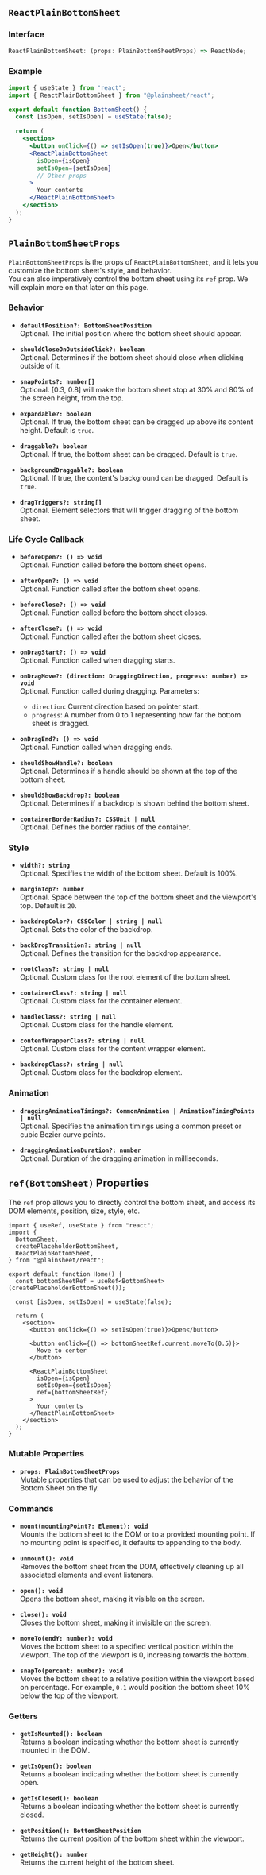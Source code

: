 ## `ReactPlainBottomSheet`

### Interface

```ts
ReactPlainBottomSheet: (props: PlainBottomSheetProps) => ReactNode;
```

### Example

```jsx /ReactPlainBottomSheet/ copy
import { useState } from "react";
import { ReactPlainBottomSheet } from "@plainsheet/react";

export default function BottomSheet() {
  const [isOpen, setIsOpen] = useState(false);

  return (
    <section>
      <button onClick={() => setIsOpen(true)}>Open</button>
      <ReactPlainBottomSheet
        isOpen={isOpen}
        setIsOpen={setIsOpen}
        // Other props
      >
        Your contents
      </ReactPlainBottomSheet>
    </section>
  );
}
```

## `PlainBottomSheetProps`

`PlainBottomSheetProps` is the props of `ReactPlainBottomSheet`, and it lets you customize the bottom sheet's style, and behavior.  
You can also imperatively control the bottom sheet using its `ref` prop. We will explain more on that later on this page.

### Behavior

- **`defaultPosition?: BottomSheetPosition`**  
  Optional. The initial position where the bottom sheet should appear.

- **`shouldCloseOnOutsideClick?: boolean`**  
  Optional. Determines if the bottom sheet should close when clicking outside of it.

- **`snapPoints?: number[]`**  
  Optional. [0.3, 0.8] will make the bottom sheet stop at 30% and 80% of the screen height, from the top.

- **`expandable?: boolean`**  
  Optional. If true, the bottom sheet can be dragged up above its content height. Default is `true`.

- **`draggable?: boolean`**  
  Optional. If true, the bottom sheet can be dragged. Default is `true`.

- **`backgroundDraggable?: boolean`**  
  Optional. If true, the content's background can be dragged. Default is `true`.

- **`dragTriggers?: string[]`**  
  Optional. Element selectors that will trigger dragging of the bottom sheet.

### Life Cycle Callback

- **`beforeOpen?: () => void`**  
  Optional. Function called before the bottom sheet opens.

- **`afterOpen?: () => void`**  
  Optional. Function called after the bottom sheet opens.

- **`beforeClose?: () => void`**  
  Optional. Function called before the bottom sheet closes.

- **`afterClose?: () => void`**  
  Optional. Function called after the bottom sheet closes.

- **`onDragStart?: () => void`**  
  Optional. Function called when dragging starts.

- **`onDragMove?: (direction: DraggingDirection, progress: number) => void`**  
  Optional. Function called during dragging. Parameters:

  - `direction`: Current direction based on pointer start.
  - `progress`: A number from 0 to 1 representing how far the bottom sheet is dragged.

- **`onDragEnd?: () => void`**  
  Optional. Function called when dragging ends.

- **`shouldShowHandle?: boolean`**  
  Optional. Determines if a handle should be shown at the top of the bottom sheet.

- **`shouldShowBackdrop?: boolean`**  
  Optional. Determines if a backdrop is shown behind the bottom sheet.

- **`containerBorderRadius?: CSSUnit | null`**  
  Optional. Defines the border radius of the container.

### Style

- **`width?: string`**  
  Optional. Specifies the width of the bottom sheet. Default is 100%.

- **`marginTop?: number`**  
  Optional. Space between the top of the bottom sheet and the viewport's top. Default is `20`.

- **`backdropColor?: CSSColor | string | null`**  
  Optional. Sets the color of the backdrop.

- **`backDropTransition?: string | null`**  
  Optional. Defines the transition for the backdrop appearance.

- **`rootClass?: string | null`**  
  Optional. Custom class for the root element of the bottom sheet.

- **`containerClass?: string | null`**  
  Optional. Custom class for the container element.

- **`handleClass?: string | null`**  
  Optional. Custom class for the handle element.

- **`contentWrapperClass?: string | null`**  
  Optional. Custom class for the content wrapper element.

- **`backdropClass?: string | null`**  
  Optional. Custom class for the backdrop element.

### Animation

- **`draggingAnimationTimings?: CommonAnimation | AnimationTimingPoints | null`**  
  Optional. Specifies the animation timings using a common preset or cubic Bezier curve points.

- **`draggingAnimationDuration?: number`**  
  Optional. Duration of the dragging animation in milliseconds.

## `ref(BottomSheet)` Properties

The `ref` prop allows you to directly control the bottom sheet,
and access its DOM elements, position, size, style, etc.

```tsx /bottomSheetRef/ copy
import { useRef, useState } from "react";
import {
  BottomSheet,
  createPlaceholderBottomSheet,
  ReactPlainBottomSheet,
} from "@plainsheet/react";

export default function Home() {
  const bottomSheetRef = useRef<BottomSheet>(createPlaceholderBottomSheet());

  const [isOpen, setIsOpen] = useState(false);

  return (
    <section>
      <button onClick={() => setIsOpen(true)}>Open</button>

      <button onClick={() => bottomSheetRef.current.moveTo(0.5)}>
        Move to center
      </button>

      <ReactPlainBottomSheet
        isOpen={isOpen}
        setIsOpen={setIsOpen}
        ref={bottomSheetRef}
      >
        Your contents
      </ReactPlainBottomSheet>
    </section>
  );
}
```

### Mutable Properties

- **`props: PlainBottomSheetProps`**  
  Mutable properties that can be used to adjust the behavior of the Bottom Sheet on the fly.

### Commands

- **`mount(mountingPoint?: Element): void`**  
  Mounts the bottom sheet to the DOM or to a provided mounting point. If no mounting point is specified, it defaults to appending to the body.

- **`unmount(): void`**  
  Removes the bottom sheet from the DOM, effectively cleaning up all associated elements and event listeners.

- **`open(): void`**  
  Opens the bottom sheet, making it visible on the screen.

- **`close(): void`**  
  Closes the bottom sheet, making it invisible on the screen.

- **`moveTo(endY: number): void`**  
  Moves the bottom sheet to a specified vertical position within the viewport. The top of the viewport is 0, increasing towards the bottom.

- **`snapTo(percent: number): void`**  
  Moves the bottom sheet to a relative position within the viewport based on percentage. For example, `0.1` would position the bottom sheet 10% below the top of the viewport.

### Getters

- **`getIsMounted(): boolean`**  
  Returns a boolean indicating whether the bottom sheet is currently mounted in the DOM.

- **`getIsOpen(): boolean`**  
  Returns a boolean indicating whether the bottom sheet is currently open.

- **`getIsClosed(): boolean`**  
  Returns a boolean indicating whether the bottom sheet is currently closed.

- **`getPosition(): BottomSheetPosition`**  
  Returns the current position of the bottom sheet within the viewport.

- **`getHeight(): number`**  
  Returns the current height of the bottom sheet.
